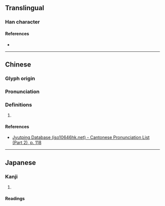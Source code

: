 {{character info/new}}
==Translingual==

===Han character===
{{Han char|rn=64|rad=手|as=12|sn=15|four=|canj=QOGF|ids=⿰扌焦}}

====References====
* {{Han ref|kx=0456.020|dkj=12736|dj=0805.010|hdz=31960.060|uh=64A8|ud=25768}}

----

==Chinese==
{{zh-forms}}

===Glyph origin===
{{Han etym}}

===Pronunciation===
{{zh-pron
|m=xiāo,fǔ
|c=siu1
|mc=y
|oc=y
|cat=
}}

===Definitions===
{{zh-hanzi}}

# {{rfdef|zh}}

====References====
* [http://www.iso10646hk.net/jp/document/download.jsp Jyutping Database (iso10646hk.net) - Cantonese Pronunciation List (Part 2), p. 118]

----

==Japanese==

===Kanji===
{{ja-kanji|grade=|rs=手12}}

# {{rfdef|ja|sort=手12}}

====Readings====
{{rfv-pron|ja}}
{{ja-readings
|goon=しょう<せう, じょう<ぜう
|kanon=しょう<せう<!--
|kun=えら-ぶ, と-る, ぬぐ-う<ぬぐ-ふ-->
}}<!--
{{ja-readings
|goon=す
|kanon=そう
|kun=お-す
}}-->